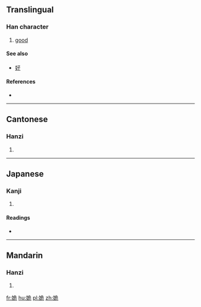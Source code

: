 ==Translingual==

===Han character===
{{Han char|rn=38|rad=女|as=06|sn=9|four=4741<sub>2</sub>|canj=女弓一山 (VNMU)|ids=⿰[[女]][[危]]}}

# [[good]]

====See also====
* [[好]]

====References====
* {{Han ref|kx=0261.190|dkj=06254|dj=0527.230|hdz=21046.070|uh=59FD|ud=23037|bh=CE69|bd=52841}}

----

==Cantonese==

===Hanzi===
{{yue-hanzi|jyut=[[gwai2]]|y=gwai2}}

# {{defn|lang=yue|sort=女06}}

----

==Japanese==

===Kanji===
{{ja-kanji|grade=|rs=女06}}

# {{defn|lang=ja|sort=女06}}

====Readings====
* {{ja-readings|on=[[き]] (ki), [[ぎ]] (gi), [[か]] (ka)}}

----

==Mandarin==

===Hanzi===
{{cmn-hanzi|pin=[[guǐ]] ([[gui3]])|wg=kuei<sup>3</sup>}}

# {{defn|lang=cmn|sort=女06}}

[[fr:姽]]
[[hu:姽]]
[[pl:姽]]
[[zh:姽]]